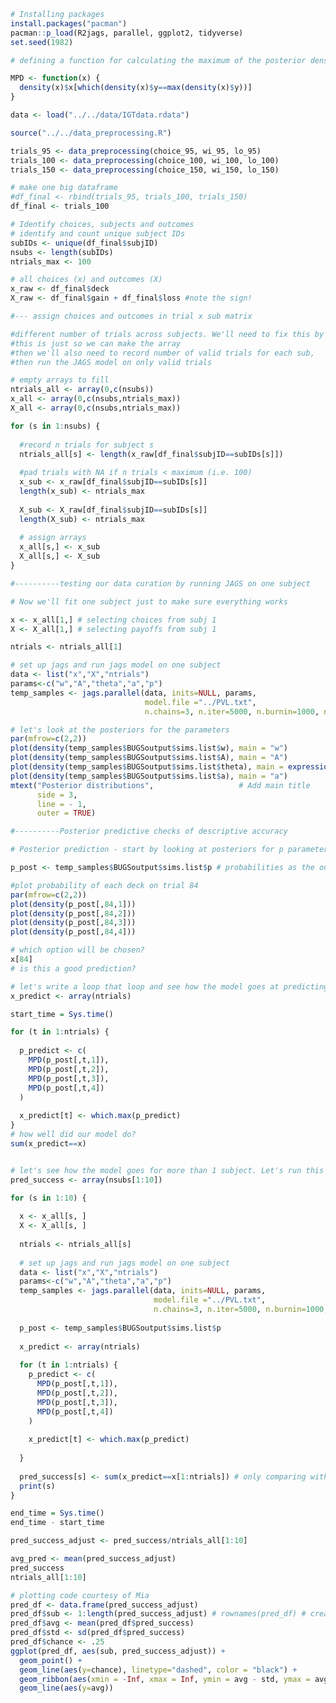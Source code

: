 

```r

# Installing packages
install.packages("pacman")
pacman::p_load(R2jags, parallel, ggplot2, tidyverse)
set.seed(1982)
```

```r
# defining a function for calculating the maximum of the posterior density (not exactly the same as the mode)

MPD <- function(x) {
  density(x)$x[which(density(x)$y==max(density(x)$y))]
}
```

```r
data <- load("../../data/IGTdata.rdata")

source("../../data_preprocessing.R")

trials_95 <- data_preprocessing(choice_95, wi_95, lo_95)
trials_100 <- data_preprocessing(choice_100, wi_100, lo_100)
trials_150 <- data_preprocessing(choice_150, wi_150, lo_150)

# make one big dataframe 
#df_final <- rbind(trials_95, trials_100, trials_150)
df_final <- trials_100
```

```r
# Identify choices, subjects and outcomes
# identify and count unique subject IDs
subIDs <- unique(df_final$subjID)
nsubs <- length(subIDs)
ntrials_max <- 100

# all choices (x) and outcomes (X)
x_raw <- df_final$deck
X_raw <- df_final$gain + df_final$loss #note the sign!

```

```r
#--- assign choices and outcomes in trial x sub matrix

#different number of trials across subjects. We'll need to fix this by padding arrays of < 100
#this is just so we can make the array
#then we'll also need to record number of valid trials for each sub, 
#then run the JAGS model on only valid trials

# empty arrays to fill
ntrials_all <- array(0,c(nsubs))
x_all <- array(0,c(nsubs,ntrials_max))
X_all <- array(0,c(nsubs,ntrials_max))

for (s in 1:nsubs) {
  
  #record n trials for subject s
  ntrials_all[s] <- length(x_raw[df_final$subjID==subIDs[s]])
  
  #pad trials with NA if n trials < maximum (i.e. 100)
  x_sub <- x_raw[df_final$subjID==subIDs[s]] 
  length(x_sub) <- ntrials_max
  
  X_sub <- X_raw[df_final$subjID==subIDs[s]] 
  length(X_sub) <- ntrials_max
  
  # assign arrays
  x_all[s,] <- x_sub
  X_all[s,] <- X_sub
}


```


```r
#----------testing our data curation by running JAGS on one subject

# Now we'll fit one subject just to make sure everything works

x <- x_all[1,] # selecting choices from subj 1
X <- X_all[1,] # selecting payoffs from subj 1

ntrials <- ntrials_all[1]

# set up jags and run jags model on one subject
data <- list("x","X","ntrials") 
params<-c("w","A","theta","a","p")
temp_samples <- jags.parallel(data, inits=NULL, params,
                              model.file ="../PVL.txt",
                              n.chains=3, n.iter=5000, n.burnin=1000, n.thin=1, n.cluster=4)


```

```r
# let's look at the posteriors for the parameters
par(mfrow=c(2,2))
plot(density(temp_samples$BUGSoutput$sims.list$w), main = "w")
plot(density(temp_samples$BUGSoutput$sims.list$A), main = "A")
plot(density(temp_samples$BUGSoutput$sims.list$theta), main = expression(theta))
plot(density(temp_samples$BUGSoutput$sims.list$a), main = "a")
mtext("Posterior distributions",                   # Add main title
      side = 3,
      line = - 1,
      outer = TRUE)
```

```r
#----------Posterior predictive checks of descriptive accuracy

# Posterior prediction - start by looking at posteriors for p parameter

p_post <- temp_samples$BUGSoutput$sims.list$p # probabilities as the outcome from softmax

#plot probability of each deck on trial 84
par(mfrow=c(2,2))
plot(density(p_post[,84,1]))
plot(density(p_post[,84,2]))
plot(density(p_post[,84,3]))
plot(density(p_post[,84,4]))

# which option will be chosen?
x[84]
# is this a good prediction?

# let's write a loop that loop and see how the model goes at predicting responses for all trials 
x_predict <- array(ntrials)

```


```r

start_time = Sys.time()

for (t in 1:ntrials) {
  
  p_predict <- c(
    MPD(p_post[,t,1]),
    MPD(p_post[,t,2]),
    MPD(p_post[,t,3]),
    MPD(p_post[,t,4])
  )
  
  x_predict[t] <- which.max(p_predict)
}
# how well did our model do?
sum(x_predict==x)


# let's see how the model goes for more than 1 subject. Let's run this on all subjects
pred_success <- array(nsubs[1:10])

for (s in 1:10) {
  
  x <- x_all[s, ]
  X <- X_all[s, ]
  
  ntrials <- ntrials_all[s]
  
  # set up jags and run jags model on one subject
  data <- list("x","X","ntrials") 
  params<-c("w","A","theta","a","p")
  temp_samples <- jags.parallel(data, inits=NULL, params,
                                model.file ="../PVL.txt",
                                n.chains=3, n.iter=5000, n.burnin=1000, n.thin=1, n.cluster=4)
  
  p_post <- temp_samples$BUGSoutput$sims.list$p
  
  x_predict <- array(ntrials)
  
  for (t in 1:ntrials) {
    p_predict <- c(
      MPD(p_post[,t,1]),
      MPD(p_post[,t,2]),
      MPD(p_post[,t,3]),
      MPD(p_post[,t,4])
    )
    
    x_predict[t] <- which.max(p_predict)
    
  }
  
  pred_success[s] <- sum(x_predict==x[1:ntrials]) # only comparing with trials for which we have choices
  print(s)
}

end_time = Sys.time()
end_time - start_time


```

```r
pred_success_adjust <- pred_success/ntrials_all[1:10]

avg_pred <- mean(pred_success_adjust)
pred_success
ntrials_all[1:10]
```


```r

# plotting code courtesy of Mia
pred_df <- data.frame(pred_success_adjust)
pred_df$sub <- 1:length(pred_success_adjust) # rownames(pred_df) # creating a subject index
pred_df$avg <- mean(pred_df$pred_success)
pred_df$std <- sd(pred_df$pred_success)
pred_df$chance <- .25
ggplot(pred_df, aes(sub, pred_success_adjust)) +
  geom_point() +
  geom_line(aes(y=chance), linetype="dashed", color = "black") +
  geom_ribbon(aes(xmin = -Inf, xmax = Inf, ymin = avg - std, ymax = avg + std), fill = "pink", alpha = 0.6) + 
  geom_line(aes(y=avg))
```


